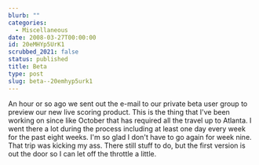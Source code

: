 ```yaml
---
blurb: ""
categories:
  - Miscellaneous
date: 2008-03-27T00:00:00
id: 20eMHYp5UrK1
scrubbed_2021: false
status: published
title: Beta
type: post
slug: beta--20emhyp5urk1
---
```


An hour or so ago we sent out the e-mail to our private beta user
group to preview our new live scoring product. This is the thing
that I've been working on since like October that has required all
the travel up to Atlanta. I went there a lot during the process
including at least one day every week for the past eight weeks. I'm
so glad I don't have to go again for week nine. That trip was
kicking my ass. There still stuff to do, but the first version is
out the door so I can let off the throttle a little.